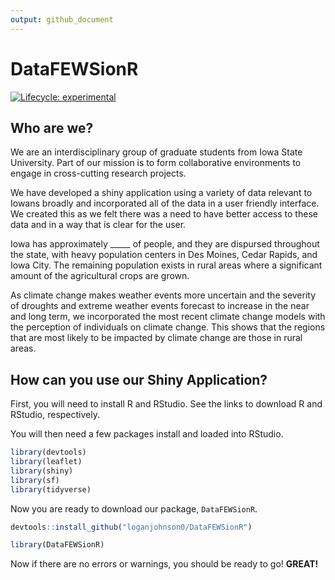 ```yaml
---
output: github_document
---
```

<!-- README.md is generated from README.Rmd. Please edit that file -->

# DataFEWSionR

<!-- badges: start -->
[![Lifecycle: experimental](https://img.shields.io/badge/lifecycle-experimental-orange.svg)](https://lifecycle.r-lib.org/articles/stages.html#experimental)
<!-- badges: end -->

## Who are we?
We are an interdisciplinary group of graduate students from Iowa State University.
Part of our mission is to form collaborative environments to engage in cross-cutting 
research projects.

We have developed a shiny application using a variety of data relevant to Iowans broadly
and incorporated all of the data in a user friendly interface. We created this as we 
felt there was a need to have better access to these data and in a way that is clear for the user.

Iowa has approximately _____ of people, and they are dispursed throughout the state, with heavy population centers in 
Des Moines, Cedar Rapids, and Iowa City. The remaining population exists in rural areas where a significant amount of the 
agricultural crops are grown. 

As climate change makes weather events more uncertain and the severity of droughts and extreme weather events forecast to increase
in the near and long term, we incorporated the most recent climate change models with the perception of individuals on 
climate change. This shows that the regions that are most likely to be impacted by climate change are those in rural areas.

## How can you use our Shiny Application?

First, you will need to install R and RStudio. See the links to download R and RStudio, respectively.

You will then need a few packages install and loaded into RStudio.

```r
library(devtools)
library(leaflet)
library(shiny)
library(sf)
library(tidyverse)
```

Now you are ready to download our package, `DataFEWSionR`. 

```r

devtools::install_github("loganjohnson0/DataFEWSionR")

library(DataFEWSionR)
```

Now if there are no errors or warnings, you should be ready to go! <b> GREAT! </b>




